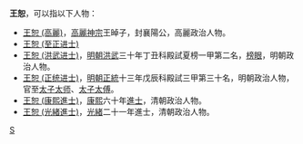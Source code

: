 '''王恕'''，可以指以下人物：

* [[王恕_(高麗)|王恕 (高麗)]]，[[高麗神宗|高麗神宗]]王晫子，封襄陽公，高麗政治人物。
* [[王恕_(至正进士)|王恕 (至正进士)]]
* [[王恕_(洪武进士)|王恕 (洪武进士)]]，[[明朝|明朝]][[洪武|洪武]]三十年丁丑科殿試夏榜一甲第二名，[[榜眼|榜眼]]，明朝政治人物。
* [[王恕_(正统进士)|王恕 (正统进士)]]，[[明朝|明朝]][[正统_(年号)|正統]]十三年戊辰科殿試三甲第三十名，明朝政治人物，官至[[太子太师|太子太师]]、[[太子太傅|太子太傅]]。
* [[王恕_(康熙進士)|王恕 (康熙進士)]]，[[康熙|康熙]]六十年[[進士|進士]]，清朝政治人物。
* [[王恕_(光緒進士)|王恕 (光緒進士)]]，[[光緒|光緒]]二十一年進士，清朝政治人物。
{{Disambig|cat=二字王姓人名消歧义}}

[[Category:王姓|S]]